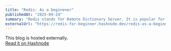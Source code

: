 ```yaml
---
title: "Redis: As a beginener"
publishedAt: "2025-09-24"
summary: "Redis stands for Remote Dictionary Server. It is popular for its lightning speed, simple key-value paradigm, versatile data structures, and the fact that it stores data in primary memory (RAM)."
externalUrl: "https://redis-for-beginner.hashnode.dev/redis-as-a-beginner"
---
```


This blog is hosted externally.  
[Read it on Hashnode](https://redis-for-beginner.hashnode.dev/redis-as-a-beginner)
